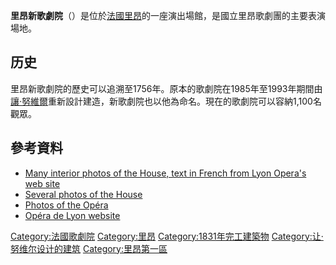 {{expand language|fr|page=Opéra de Lyon}}
{{Infobox building
| name       = 里昂新歌劇院
| native_name= 
| image               = Lyon_-_Opéra.jpg
| caption             = 里昂新歌劇院
| former_names        = 
| map_type            = 
| building_type       = [[里昂|里昂]]
| architectural_style = 
| structural_system   = 
| cost                = 
| location            = {{法國}}[[里昂|里昂]]喜劇廣場
| client              = 
| owner               = 
| landlord            = 
| coordinates         = {{coord|45|46|04.18|N|4|50|11.80|E|type:landmark_source:frwiki|display=inline,title}}
| start_date          = 
| completion_date     = 
| inauguration_date   = 1831年與1993年
| demolition_date     = 
| height              = 
| diameter            = 
| other_dimensions    = 
| floor_count         = 
| floor_area          = 
| main_contractor     = 
| architect           = Antoine-Marie Chenavard and Jean-Marie Pollet, then [[Jean_Nouvel|Jean Nouvel]]
| structural_engineer = 
| services_engineer   = 
| civil_engineer      = 
| seating_capacity    = 1,100
| other_designers     = 
| quantity_surveyor   = 
| awards              = 
| references          = 
| current_tenants     = 里昂歌劇院
| website             = [http://www.opera-lyon.com/ www.opera-lyon.com/]
}}

'''里昂新歌劇院'''（{{lang-fr|Opéra Nouvel}}）是位於[[法國|法國]][[里昂|里昂]]的一座演出場館，是國立里昂歌劇團的主要表演場地。

==历史==
里昂新歌劇院的歷史可以追溯至1756年。原本的歌劇院在1985年至1993年期間由[[讓·努維爾|讓·努維爾]]重新設計建造，新歌劇院也以他為命名。現在的歌劇院可以容納1,100名觀眾。

==參考資料==
{{commons|Opéra Nouvel}}
*[https://web.archive.org/web/20060522184029/http://www.opera-lyon.com/opera/op_batiment.pdf Many interior photos of the House, text in French from Lyon Opera's web site]
*[https://web.archive.org/web/20051210031959/http://www.athenaeum.ch/lyonoper.htm Several photos of the House]
*[http://www.dboc.net/lyon/oc_opera.php Photos of the Opéra]
*[http://www.opera-lyon.com/ Opéra de Lyon website]{{fr}}

{{coord|45|46|04.18|N|4|50|11.80|E|type:landmark_source:frwiki|display=title}}

[[Category:法國歌劇院|Category:法國歌劇院]]
[[Category:里昂|Category:里昂]]
[[Category:1831年完工建築物|Category:1831年完工建築物]]
[[Category:让·努维尔设计的建筑|Category:让·努维尔设计的建筑]]
[[Category:里昂第一區|Category:里昂第一區]]